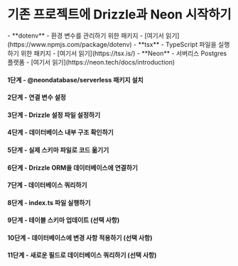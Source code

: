 

<Breadcrumbs/>

# 기존 프로젝트에 Drizzle과 Neon 시작하기

<Prerequisites>
  - **dotenv** - 환경 변수를 관리하기 위한 패키지 - [여기서 읽기](https://www.npmjs.com/package/dotenv)
  - **tsx** - TypeScript 파일을 실행하기 위한 패키지 - [여기서 읽기](https://tsx.is/)
  - **Neon** - 서버리스 Postgres 플랫폼 - [여기서 읽기](https://neon.tech/docs/introduction)
</Prerequisites>

<FileStructure/>



#### 1단계 - **@neondatabase/serverless** 패키지 설치

<InstallPackages lib='@neondatabase/serverless'/>




#### 2단계 - 연결 변수 설정


<SetupEnv env_variable='DATABASE_URL' />





#### 3단계 - Drizzle 설정 파일 설정하기


<SetupConfig dialect='postgresql' env_variable='DATABASE_URL'/>





#### 4단계 - 데이터베이스 내부 구조 확인하기

<IntrospectPostgreSQL/>





#### 5단계 - 실제 스키마 파일로 코드 옮기기

<TransferCode/>



#### 6단계 - Drizzle ORM을 데이터베이스에 연결하기

<ConnectNeon/>



#### 7단계 - 데이터베이스 쿼리하기


<QueryDatabase dialect='neon-http' env_variable='DATABASE_URL'/>





#### 8단계 - index.ts 파일 실행하기

<RunFile/>




#### 9단계 - 테이블 스키마 업데이트 (선택 사항)

<UpdateSchema/>


#### 10단계 - 데이터베이스에 변경 사항 적용하기 (선택 사항)


<ApplyChanges />




#### 11단계 - 새로운 필드로 데이터베이스 쿼리하기 (선택 사항)


<QueryDatabaseUpdated dialect='neon-http' env_variable='DATABASE_URL' />



